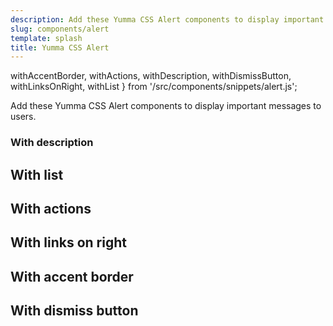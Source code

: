 ```yaml
---
description: Add these Yumma CSS Alert components to display important messages to users.
slug: components/alert
template: splash
title: Yumma CSS Alert
---
```


  withAccentBorder,
  withActions,
  withDescription,
  withDismissButton,
  withLinksOnRight,
  withList
} from '/src/components/snippets/alert.js';

Add these Yumma CSS Alert components to display important messages to users.

### With description

<Preview
  data = {withDescription}
  usePadding
  useTabs
  useVersion = '2974781'
/>

## With list

<Preview
  data = {withList}
  usePadding
  useTabs
  useVersion = '2974781'
/>

## With actions

<Preview
  data = {withActions}
  usePadding
  useTabs
  useVersion = '2974781'
/>

## With links on right

<Preview
  data = {withLinksOnRight}
  usePadding
  useTabs
  useVersion = '2974781'
/>

## With accent border

<Preview
  data = {withAccentBorder}
  usePadding
  useTabs
  useVersion = '2974781'
/>

## With dismiss button

<Preview
  data = {withDismissButton}
  usePadding
  useTabs
  useVersion = '2974781'
/>